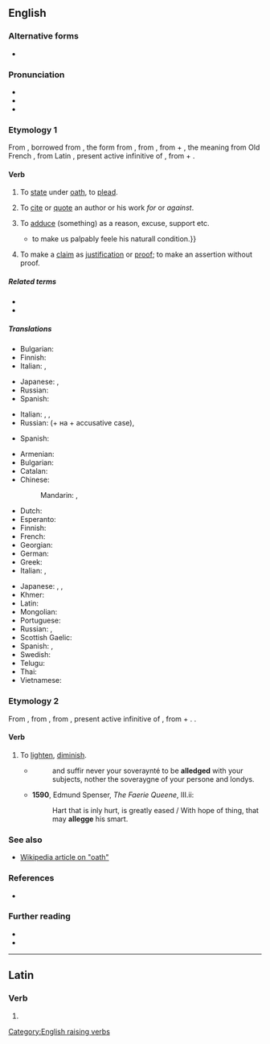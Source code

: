 {{also|allégé|allège}}
==English==

===Alternative forms===
* {{alter|en|alledg|alledge|allegge}} {{qualifier|obsolete}}

===Pronunciation===
* {{IPA|en|/əˈlɛdʒ/}}
* {{audio|en|LL-Q1860 (eng)-Vealhurl-allege.wav|Audio (RP)}}
* {{rhymes|en|ɛdʒ|s=2}}

===Etymology 1===
From {{inh|en|enm|aleggen}}, borrowed from {{der|en|xno|aleger}}, the form from {{der|en|fro|esligier|t=to acquit}}, from {{der|en|ML.||*exlītigāre|to clear at law}}, from {{der|en|la|ex||out}} + {{m|la|lītigō||sue at law}}, the meaning from Old French {{m|fro|alleguer}}, from Latin {{m|la|allēgāre}}, present active infinitive of {{m|la|allēgō||send, depute; relate, mention, adduce}}, from {{m|la|ad||to}} + {{m|la|lēgō||send}}.

====Verb====
{{en-verb}}

# {{lb|en|obsolete|transitive}} To [[state]] under [[oath]], to [[plead]].
# {{lb|en|archaic}} To [[cite]] or [[quote]] an author or his work ''for'' or ''against''.
# {{lb|en|transitive}} To [[adduce]] (something) as a reason, excuse, support etc.
#* {{RQ:Florio Montaigne Essayes|chapter=39|book=I|passage=I will further '''alleage''' a storie{{...}}to make us palpably feele his naturall condition.}}
# {{lb|en|transitive}} To make a [[claim]] as [[justification]] or [[proof]]; to make an assertion without proof.
#: {{ux|en|The agency '''alleged''' my credit history had problems.}}

=====Related terms=====
* {{l|en|allegation}}
* {{l|en|privilege}} <!-- from lēgō -->

=====Translations=====
{{trans-top|to state under oath}}
* Bulgarian: {{t|bg|[[заявявам]] под [[клетва]]}}
* Finnish: {{t+|fi|vannoa}}
* Italian: {{t+|it|dichiarare}}, {{t+|it|sostenere}}
{{trans-mid}}
* Japanese: {{t|ja|確言|alt=確言する|tr=かくげんする, kakugen suru}}, {{t|ja|言い切る|tr=iikiru}}
* Russian: {{t|ru|[[заявля́ть]] под [[прися́га|присягой]]|impf}}
* Spanish: {{t+|es|afirmar}}
{{trans-bottom}}

{{trans-top|to adduce as a reason, excuse, support etc.}}
* Italian: {{t+|it|addurre}}, {{t+|it|supportare}}, {{t+|it|avvalorare}}
* Russian: {{t+|ru|ссыла́ться|impf}} (+ на + accusative case),
{{trans-mid}}
* Spanish: {{t+|es|alegar}}
{{trans-bottom}}

{{trans-top|to assert without proof}}
* Armenian: {{t-needed|hy}}
* Bulgarian: {{t+|bg|твърдя|impf}}
* Catalan: {{t+|ca|al·legar}}
* Chinese:
*: Mandarin: {{t+|cmn|宣稱|sc=Hani}}, {{t+|cmn|宣称|tr=xuānchēng|sc=Hani}}
* Dutch: {{t+|nl|beweren}}
* Esperanto: {{t-needed|eo}}
* Finnish: {{t+|fi|epäillä}}
* French: {{t+|fr|prétendre}}
* Georgian: {{t-needed|ka}}
* German: {{t+|de|behaupten}}
* Greek: {{t+|el|ισχυρίζομαι}}
* Italian: {{t+|it|sostenere}}, {{t+|it|asserire}}
{{trans-mid}}
* Japanese: {{t+|ja|主張|alt=主張する|tr=しゅちょうする, shuchō suru}}, {{t|ja|喧伝|alt=喧伝する|tr=けんでんする, kenden suru}}, {{t|ja|言い張る|tr=iiharu}}
* Khmer: {{t-needed|km}}
* Latin: {{t|la|praetentō}}
* Mongolian: {{t-needed|mn}}
* Portuguese: {{t+|pt|alegar}}
* Russian: {{t|ru|[[безоснова́тельно]] [[утвержда́ть]]|impf}}, {{t|ru|[[голосло́вно]] [[утвержда́ть]]|impf}}
* Scottish Gaelic: {{t|gd|cuir às leth}}
* Spanish: {{t+|es|alegar}}, {{t+|es|afirmar}}
* Swedish: {{t+|sv|påstå}}
* Telugu: {{t+|te|ఆరోపించు}}
* Thai: {{t-needed|th}}
* Vietnamese: {{t-needed|vi}}
{{trans-bottom}}

===Etymology 2===
From {{inh|en|enm|alleggen}}, from {{der|en|fro|alegier}}, from {{der|en|la|alleviāre}}, present active infinitive of {{m|la|alleviō||lighten}}, from {{m|la|ad}} + {{m|la|levis||light}}. {{doublet|en|alleviate}}.

====Verb====
{{en-verb}}

# {{lb|en|obsolete}} To [[lighten]], [[diminish]].
#* {{RQ:Mlry MrtArthr1| book=V}}
#*: and suffir never your soveraynté to be '''alledged''' with your subjects, nother the soveraygne of your persone and londys.
#* '''1590''', Edmund Spenser, ''The Faerie Queene'', III.ii:
#*: Hart that is inly hurt, is greatly eased / With hope of thing, that may '''allegge''' his smart{{nb...}}.

===See also===
* [[:w:oath|Wikipedia article on "oath"]]

===References===
* {{R:OED2}}

===Further reading===
* {{R:Webster 1913}}
* {{R:Century 1911}}

[[Category:English raising verbs]]

----

==Latin==

===Verb===
{{la-verb-form|allege}}

# {{inflection of|la|allegō||2|s|pres|actv|impr}}